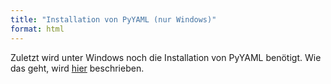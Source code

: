 ```yaml
---
title: "Installation von PyYAML (nur Windows)"
format: html
---
```


Zuletzt wird unter Windows noch die Installation von PyYAML benötigt. Wie das geht, wird [hier](https://www.geeksforgeeks.org/how-to-install-pyyaml-on-windows/?ref=ml_lbp) beschrieben.
